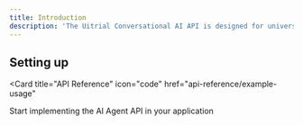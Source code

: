 ```yaml
---
title: Introduction
description: 'The Uitrial Conversational AI API is designed for universal compatibility, empowering developers to enhance their applications with dynamic verbal interactions. It can streamline how your business communicates with its users and enhances existing products with conversational interfaces, making interactions more intuitive and engaging.'
---
```


## Setting up

<Card
  title="API Reference"
  icon="code"
  href="api-reference/example-usage"
>
  Start implementing the AI Agent API in your application
</Card>